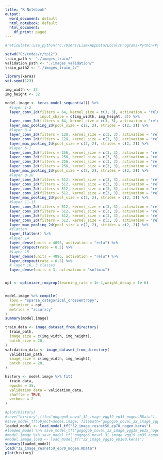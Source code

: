 ---
title: "R Notebook"
output:
  word_document: default
  html_notebook: default
  html_document:
    df_print: paged
---

```{r, include=FALSE}
#reticulate::use_python("C:/Users/Liam/AppData/Local/Programs/Python/Python311/python.exe")
```

```{r}
setwd("E:/codes/r/tp12")
train_path <- "./images_train/"
validation_path <- "./images_validation/"
train_path2 <- "./images_train_2/"
```


```{r,  echo=TRUE}
library(keras)
set.seed(123)
```


```{r, eval=FALSE, echo=TRUE}
img_width <- 32
img_height <- 32

model.image <- keras_model_sequential() %>%
  #layer 1-2
  layer_conv_2d(filters = 64, kernel_size = c(3, 3), activation = "relu", padding = "same", 
                input_shape = c(img_width, img_height, 3)) %>%
  layer_conv_2d(filters = 64, kernel_size = c(3, 3), activation = "relu", padding = "same") %>%
  layer_max_pooling_2d(pool_size = c(2, 2), strides = c(2, 2)) %>%
  #layer 3-4
  layer_conv_2d(filters = 128, kernel_size = c(3, 3), activation = "relu", padding = "same") %>%
  layer_conv_2d(filters = 128, kernel_size = c(3, 3), activation = "relu", padding = "same") %>%
  layer_max_pooling_2d(pool_size = c(2, 2), strides = c(2, 2)) %>%
  #layer 5-7
  layer_conv_2d(filters = 256, kernel_size = c(3, 3), activation = "relu", padding = "same") %>%
  layer_conv_2d(filters = 256, kernel_size = c(3, 3), activation = "relu", padding = "same") %>%
  layer_conv_2d(filters = 256, kernel_size = c(3, 3), activation = "relu", padding = "same") %>%
  layer_conv_2d(filters = 256, kernel_size = c(3, 3), activation = "relu", padding = "same") %>%
  layer_max_pooling_2d(pool_size = c(2, 2), strides = c(2, 2)) %>%
  #layer 8-10
  layer_conv_2d(filters = 512, kernel_size = c(3, 3), activation = "relu", padding = "same") %>%
  layer_conv_2d(filters = 512, kernel_size = c(3, 3), activation = "relu", padding = "same") %>%
  layer_conv_2d(filters = 512, kernel_size = c(3, 3), activation = "relu", padding = "same") %>%
  layer_conv_2d(filters = 512, kernel_size = c(3, 3), activation = "relu", padding = "same") %>%
  layer_max_pooling_2d(pool_size = c(2, 2), strides = c(2, 2)) %>%
  #layer 11-13
  layer_conv_2d(filters = 512, kernel_size = c(3, 3), activation = "relu", padding = "same") %>%
  layer_conv_2d(filters = 512, kernel_size = c(3, 3), activation = "relu", padding = "same") %>%
  layer_conv_2d(filters = 512, kernel_size = c(3, 3), activation = "relu", padding = "same") %>%
  layer_conv_2d(filters = 512, kernel_size = c(3, 3), activation = "relu", padding = "same") %>%
  layer_max_pooling_2d(pool_size = c(2, 2), strides = c(2, 2)) %>%
  #flatten
  layer_flatten() %>%
  #layer 14
  layer_dense(units = 4096, activation = "relu") %>%
  layer_dropout(rate = 0.5) %>%
  #layer 15
  layer_dense(units = 4096, activation = "relu") %>%
  layer_dropout(rate = 0.5) %>%
  # layer 16, 3 classes
  layer_dense(units = 3, activation = "softmax")


opt <- optimizer_rmsprop(learning_rate = 1e-4,weight_decay = 1e-6)


model.image %>% compile(
  loss = "sparse_categorical_crossentropy",
  optimizer = opt,
  metrics = "accuracy"
)
summary(model.image)
```


```{r, eval=FALSE, echo=TRUE}
train_data <- image_dataset_from_directory(
  train_path,
  image_size = c(img_width, img_height),
  batch_size = 20,
)
validation_data <- image_dataset_from_directory(
  validation_path,
  image_size = c(img_width, img_height),
  batch_size = 20,
)
```
```{r, eval=FALSE, echo=TRUE}
history <- model.image %>% fit(
  train_data,
  epochs = 35,
  validation_data = validation_data,
  shuffle = TRUE,
  verbose = 2
)
```
```{r, eval=TRUE, echo=TRUE}
#plot(history)
#save("history",file="gogogo6_noval_32_image_vgg19_ep35_nogen.RData")
#save_model_tf(object=model.image, filepath="gogogo6_noval_32_image_vgg19_ep35_nogen_small")
loaded_model <- load_model_tf("32_image_resnet50_ep70_nogen.keras")
#loaded_model %>% save_model_tf("gogogo6_noval_32_image_vgg19_ep35_nogen_small.keras")
#model.image %>% save_model_tf("gogogo6_noval_32_image_vgg19_ep35_nogen.keras")
#model.image.load <- load_model_tf("32_image_vgg16_ep100.keras")
summary(loaded_model)
load("32_image_resnet50_ep70_nogen.RData")
plot(history)
```

